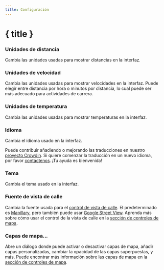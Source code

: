 ```yaml
---
title: Configuración
---
```


<script lang="ts">
</script>

# { title }

### <Ruler size="16" class="inline-block" style="margin-bottom: 2px" /> Unidades de distancia

Cambia las unidades usadas para mostrar distancias en la interfaz.

### <Zap size="16" class="inline-block" style="margin-bottom: 2px" /> Unidades de velocidad

Cambia las unidades usadas para mostrar velocidades en la interfaz.
Puede elegir entre distancia por hora o minutos por distancia, lo cual puede ser más adecuado para actividades de carrera.

### <Thermometer size="16" class="inline-block" style="margin-bottom: 2px" /> Unidades de temperatura

Cambia las unidades usadas para mostrar temperaturas en la interfaz.

### <Languages size="16" class="inline-block" style="margin-bottom: 2px" /> Idioma

Cambia el idioma usado en la interfaz.

<DocsNote>

Puede contribuir añadiendo o mejorando las traducciones en nuestro <a href="https://crowdin.com/project/gpxstudio" target="_blank">proyecto Crowdin</a>.
Si quiere comenzar la traducción en un nuevo idioma, por favor <a href="#contact">contáctenos</a>.
¡Tu ayuda es bienvenida!

</DocsNote>

### <Sun size="16" class="inline-block" style="margin-bottom: 2px" /> Tema

Cambia el tema usado en la interfaz.

### <PersonStanding size="16" class="inline-block" style="margin-bottom: 2px" /> Fuente de vista de calle

Cambia la fuente usada para el [control de vista de calle](../map-controls).
El predeterminado es <a href="https://www.mapillary.com" target="_blank">Mapillary</a>, pero también puede usar <a href="https://www.google.com/streetview/" target="_blank">Google Street View</a>.
Aprenda más sobre cómo usar el control de la vista de calle en la [sección de controles de mapa](../map-controls).

### <Layers3 size="16" class="inline-block" style="margin-bottom: 2px" /> Capas de mapa...

Abre un diálogo donde puede activar o desactivar capas de mapa, añadir capas personalizadas, cambiar la opacidad de las capas superpuestas, y más.
Puede encontrar más información sobre las capas de mapa en la [sección de controles de mapa](../map-controls).

